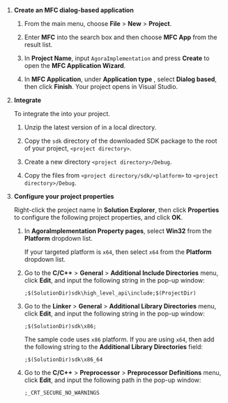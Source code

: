 
<PlatformWrapper platform="windows">

1. **Create an MFC dialog-based application**

    1. From the main menu, choose **File** > **New** > **Project**.

    1. Enter **MFC** into the search box and then choose **MFC App** from the result list.
    
    1. In **Project Name**, input `AgoraImplementation` and press **Create** to open the **MFC Application Wizard**.

    1. In **MFC Application**, under **Application type** , select **Dialog based**, then click **Finish**. Your project opens in Visual Studio.


1. **Integrate <Vpd k="SDK" />**

   To integrate the <Vpd k="SDK" /> into your project.

   1. Unzip the latest version of [<Vg k="VSDK" />](/sdks) in a local directory.

   1. Copy the `sdk` directory of the downloaded SDK package to the root of your project, `<project directory>`.

   1. Create a new directory `<project directory>/Debug`.

   1. Copy the files from `<project directory/sdk/<platform>` to `<project directory>/Debug`.


1. **Configure your project properties**

   Right-click the project name In **Solution Explorer**, then click **Properties** to configure the following project properties, and click **OK**.

      1. In **AgoraImplementation Property pages**, select **Win32** from the **Platform** dropdown list.
      
            If your targeted platform is `x64`, then select `x64` from the **Platform** dropdown list.

      1. Go to the **C/C++** > **General** > **Additional Include Directories** menu, click **Edit**, and input the following string in the pop-up window:
       
         ```
         ;$(SolutionDir)sdk\high_level_api\include;$(ProjectDir)
         ```

      1. Go to the **Linker** > **General** > **Additional Library Directories** menu, click **Edit**, and input the following string in the pop-up window:

         ```
         ;$(SolutionDir)sdk\x86;
         ```
         The sample code uses `x86` platform. If you are using `x64`, then add the following string to the **Additional Library Directories** field:

         ```
         ;$(SolutionDir)sdk\x86_64
         ``` 

      1. Go to the **C/C++** > **Preprocessor** > **Preprocessor Definitions** menu, click **Edit**, and input the following path in the pop-up window:

         ```
         ;_CRT_SECURE_NO_WARNINGS
         ```

</PlatformWrapper>